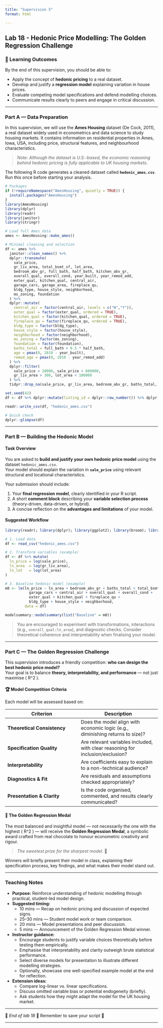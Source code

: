 ```yaml
---
title: "Supervision 5"
format: html

---
```


## Lab 18 - Hedonic Price Modelling: The Golden Regression Challenge

### 🎯 Learning Outcomes

By the end of this supervision, you should be able to:

- Apply the concept of **hedonic pricing** to a real dataset.  
- Develop and justify a **regression model** explaining variation in house prices.  
- Evaluate competing model specifications and defend modelling choices.  
- Communicate results clearly to peers and engage in critical discussion.  

---

### Part A — Data Preparation

In this supervision, we will use the **Ames Housing** dataset (De Cock, 2011), a real dataset widely used in econometrics and data science to study housing markets. It contains information on residential properties in Ames, Iowa, USA, including price, structural features, and neighbourhood characteristics.

> *Note: Although the dataset is U.S.-based, the economic reasoning behind hedonic pricing is fully applicable to UK housing markets.*

The following R code generates a cleaned dataset called **`hedonic_ames.csv`**. Run this once before starting your analysis.

```r
# Packages
if (!requireNamespace("AmesHousing", quietly = TRUE)) {
  install.packages("AmesHousing")
}
library(AmesHousing)
library(dplyr)
library(readr)
library(janitor)
library(stringr)

# Load full Ames data
ames <- AmesHousing::make_ames()

# Minimal cleaning and selection
df <- ames %>%
  janitor::clean_names() %>%
  dplyr::transmute(
    sale_price,
    gr_liv_area, total_bsmt_sf, lot_area,
    bedroom_abv_gr, full_bath, half_bath, kitchen_abv_gr,
    overall_qual, overall_cond, year_built, year_remod_add,
    exter_qual, kitchen_qual, central_air,
    garage_cars, garage_area, fireplace_qu,
    bldg_type, house_style, neighborhood,
    ms_zoning, foundation
  ) %>%
  dplyr::mutate(
    central_air = factor(central_air, levels = c("N","Y")),
    exter_qual = factor(exter_qual, ordered = TRUE),
    kitchen_qual = factor(kitchen_qual, ordered = TRUE),
    fireplace_qu = factor(fireplace_qu, ordered = TRUE),
    bldg_type = factor(bldg_type),
    house_style = factor(house_style),
    neighborhood = factor(neighborhood),
    ms_zoning = factor(ms_zoning),
    foundation = factor(foundation),
    baths_total = full_bath + 0.5 * half_bath,
    age = pmax(0, 2010 - year_built),
    remod_age = pmax(0, 2010 - year_remod_add)
  ) %>%
  dplyr::filter(
    sale_price > 20000, sale_price < 600000, 
    gr_liv_area > 300, lot_area < 100000
  ) %>%
  tidyr::drop_na(sale_price, gr_liv_area, bedroom_abv_gr, baths_total, overall_qual)

set.seed(42)
df <- df %>% dplyr::mutate(listing_id = dplyr::row_number()) %>% dplyr::relocate(listing_id)

readr::write_csv(df, "hedonic_ames.csv")

# Quick check
dplyr::glimpse(df)
```

---

### Part B — Building the Hedonic Model

#### Task Overview

You are asked to **build and justify your own hedonic price model** using the dataset `hedonic_ames.csv`.  
Your model should explain the variation in **`sale_price`** using relevant structural and locational characteristics.  

Your submission should include:

1. Your **final regression model**, clearly identified in your R script.  
2. A short **comment block** describing your **variable selection process** (theory-driven, data-driven, or hybrid).  
3. A concise reflection on the **advantages and limitations** of your model.  

#### Suggested Workflow

```r
library(readr); library(dplyr); library(ggplot2); library(broom); library(modelsummary)

# 1. Load data
df <- read_csv("hedonic_ames.csv")

# 2. Transform variables (example)
df <- df %>% mutate(
  ln_price = log(sale_price),
  ln_area  = log(gr_liv_area),
  ln_lot   = log(lot_area)
)

# 3. Baseline hedonic model (example)
m0 <- lm(ln_price ~ ln_area + bedroom_abv_gr + baths_total + total_bsmt_sf +
           garage_cars + central_air + overall_qual + overall_cond +
           exter_qual + kitchen_qual + fireplace_qu +
           bldg_type + house_style + neighborhood,
         data = df)

modelsummary::modelsummary(list("Baseline" = m0))
```

> You are encouraged to experiment with transformations, interactions (e.g., `overall_qual:ln_area`), and diagnostic checks. Consider theoretical coherence and interpretability when finalising your model.

---

### Part C — The Golden Regression Challenge

This supervision introduces a friendly competition: **who can design the best hedonic price model?**  
Your goal is to balance **theory, interpretability, and performance** — not just maximise \( R^2 \).  

#### 🏆 Model Competition Criteria

Each model will be assessed based on:  

| Criterion | Description |
|------------|-------------|
| **Theoretical Consistency** | Does the model align with economic logic (e.g., diminishing returns to size)? |
| **Specification Quality** | Are relevant variables included, with clear reasoning for inclusion/exclusion? |
| **Interpretability** | Are coefficients easy to explain to a non-technical audience? |
| **Diagnostics & Fit** | Are residuals and assumptions checked appropriately? |
| **Presentation & Clarity** | Is the code organised, commented, and results clearly communicated? |

#### 🏅 The Golden Regression Medal

The most balanced and insightful model — not necessarily the one with the highest \( R^2 \) — will receive the **Golden Regression Medal**, a symbolic award crafted from real chocolate to honour econometric creativity and rigour.  

> *The sweetest prize for the sharpest model.* 🍫  

Winners will briefly present their model in class, explaining their specification process, key findings, and what makes their model stand out.  

---

### Teaching Notes

- **Purpose:** Reinforce understanding of hedonic modelling through practical, student-led model design.  
- **Suggested timing:**  
  - 10 mins — Recap on hedonic pricing and discussion of expected signs.  
  - 25–30 mins — Student model work or team comparison.  
  - 20 mins — Model presentations and peer discussion.  
  - 5 mins — Announcement of the Golden Regression Medal winner.  

- **Instructor guidance:**  
  - Encourage students to justify variable choices theoretically before testing them empirically.  
  - Emphasise that interpretability and clarity outweigh brute statistical performance.  
  - Select diverse models for presentation to illustrate different modelling strategies.  
  - Optionally, showcase one well-specified example model at the end for reflection.  

- **Extension ideas:**  
  - Compare log-linear vs. linear specifications.  
  - Discuss omitted variable bias or potential endogeneity (briefly).  
  - Ask students how they might adapt the model for the UK housing market.  

---

🏁  *End of lab 18*
🛑 Remember to save your script 💾

---